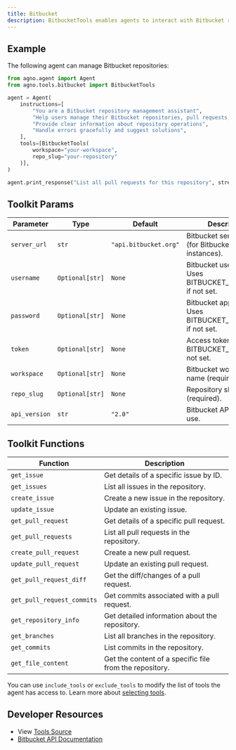 ```yaml
---
title: Bitbucket
description: BitbucketTools enables agents to interact with Bitbucket repositories for managing code, pull requests, and issues.
---
```


## Example

The following agent can manage Bitbucket repositories:

```python
from agno.agent import Agent
from agno.tools.bitbucket import BitbucketTools

agent = Agent(
    instructions=[
        "You are a Bitbucket repository management assistant",
        "Help users manage their Bitbucket repositories, pull requests, and issues",
        "Provide clear information about repository operations",
        "Handle errors gracefully and suggest solutions",
    ],
    tools=[BitbucketTools(
        workspace="your-workspace",
        repo_slug="your-repository"
    )],
)

agent.print_response("List all pull requests for this repository", stream=True)
```

## Toolkit Params

| Parameter     | Type                | Default              | Description                                                    |
| ------------- | ------------------- | -------------------- | -------------------------------------------------------------- |
| `server_url`  | `str`               | `"api.bitbucket.org"`| Bitbucket server URL (for Bitbucket Server instances).       |
| `username`    | `Optional[str]`     | `None`               | Bitbucket username. Uses BITBUCKET_USERNAME if not set.      |
| `password`    | `Optional[str]`     | `None`               | Bitbucket app password. Uses BITBUCKET_PASSWORD if not set.  |
| `token`       | `Optional[str]`     | `None`               | Access token. Uses BITBUCKET_TOKEN if not set.               |
| `workspace`   | `Optional[str]`     | `None`               | Bitbucket workspace name (required).                         |
| `repo_slug`   | `Optional[str]`     | `None`               | Repository slug name (required).                             |
| `api_version` | `str`               | `"2.0"`              | Bitbucket API version to use.                                |

## Toolkit Functions

| Function                    | Description                                                      |
| --------------------------- | ---------------------------------------------------------------- |
| `get_issue`                 | Get details of a specific issue by ID.                          |
| `get_issues`                | List all issues in the repository.                              |
| `create_issue`              | Create a new issue in the repository.                           |
| `update_issue`              | Update an existing issue.                                       |
| `get_pull_request`          | Get details of a specific pull request.                         |
| `get_pull_requests`         | List all pull requests in the repository.                       |
| `create_pull_request`       | Create a new pull request.                                       |
| `update_pull_request`       | Update an existing pull request.                                |
| `get_pull_request_diff`     | Get the diff/changes of a pull request.                         |
| `get_pull_request_commits`  | Get commits associated with a pull request.                     |
| `get_repository_info`       | Get detailed information about the repository.                  |
| `get_branches`              | List all branches in the repository.                            |
| `get_commits`               | List commits in the repository.                                 |
| `get_file_content`          | Get the content of a specific file from the repository.         |

You can use `include_tools` or `exclude_tools` to modify the list of tools the agent has access to. Learn more about [selecting tools](/docs/documentation/tools/selecting-tools).

## Developer Resources

- View [Tools Source](https://github.com/agno-agi/agno/blob/main/libs/agno/agno/tools/bitbucket.py)
- [Bitbucket API Documentation](https://developer.atlassian.com/bitbucket/api/2/reference/)
